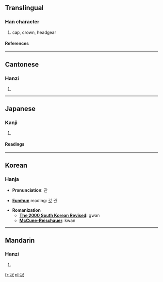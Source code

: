 ==Translingual==
===Han character===
{{Han char|rad=冖|as=07|sn=9|four=3721<sub>4</sub>|canj=月一山戈 (BMUI)}}
# cap, crown, headgear
====References====
{{Han ref|kx=0130.230|dkj=01580|dj=0292.270|hdz=10303.180|uh=51A0|ud=20896|bh=AB61|bd=43873}}
----
==Cantonese==
===Hanzi===
{{yue-hanzi|jyut=|y=gun1, gun3}}
# {{defn|Cantonese}}
----
==Japanese==
===Kanji===
{{ja-kanji|grade=|rs=冖07}}
# {{defn|Japanese}}
====Readings====
{{ja-readings|on=[[かん]] (kan)|kun=[[かんむり]] (kammuri)}}
----
==Korean==
===Hanja===

* '''Pronunciation''': 관

*'''[[Eumhun]]''' reading:  [[갓]] 관

* '''Romanization'''
** '''[[The 2000 South Korean Revised Romanization|The 2000 South Korean Revised]]''': gwan
** '''[[McCune-Reischauer]]''': kwan
----
==Mandarin==
===Hanzi===
{{cmn-hanzi|pin=[[guān]] (guan1)|wg=kuan<sup>1</sup>}}
# {{defn|Mandarin}}

[[fr:冠]]
[[nl:冠]]